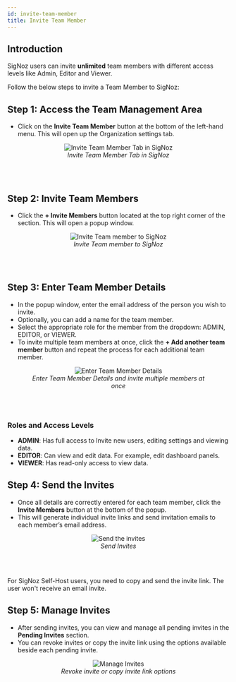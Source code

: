 ```yaml
---
id: invite-team-member
title: Invite Team Member
---
```


## Introduction

SigNoz users can invite **unlimited** team members with different access levels like Admin, Editor and Viewer.

Follow the below steps to invite a Team Member to SigNoz:

## Step 1: Access the Team Management Area

- Click on the **Invite Team Member** button at the bottom of the left-hand menu. This will open up the Organization settings tab.

<figure data-zoomable align='center'>
    <img src="/img/docs/product-features/invite-team-member/invite-team-member-step1.webp" alt="Invite Team Member Tab in SigNoz"/>
    <figcaption><i>Invite Team Member Tab in SigNoz </i></figcaption>
</figure>
<br></br>


## Step 2: Invite Team Members

- Click the **+ Invite Members** button located at the top right corner of the section. This will open a popup window.

<figure data-zoomable align='center'>
    <img src="/img/docs/product-features/invite-team-member/invite-team-member-step2.webp" alt="Invite Team member to SigNoz"/>
    <figcaption><i>Invite Team member to SigNoz </i></figcaption>
</figure>
<br></br>


## Step 3: Enter Team Member Details
- In the popup window, enter the email address of the person you wish to invite.
- Optionally, you can add a name for the team member.
- Select the appropriate role for the member from the dropdown: ADMIN, EDITOR, or VIEWER.
- To invite multiple team members at once, click the **+ Add another team member** button and repeat the process for each additional team member.

<figure data-zoomable align='center'>
    <img src="/img/docs/product-features/invite-team-member/invite-team-member-step3.webp" alt="Enter Team Member Details"/>
    <figcaption><i>Enter Team Member Details and invite multiple members at once </i></figcaption>
</figure>
<br></br>


### Roles and Access Levels
- **ADMIN**: Has full access to Invite new users, editing settings and viewing data.
- **EDITOR**: Can view and edit data. For example, edit dashboard panels.
- **VIEWER**: Has read-only access to view data.

## Step 4: Send the Invites
- Once all details are correctly entered for each team member, click the **Invite Members** button at the bottom of the popup.
- This will generate individual invite links and send invitation emails to each member’s email address.

<figure data-zoomable align='center'>
    <img src="/img/docs/product-features/invite-team-member/invite-team-member-step4.webp" alt="Send the invites"/>
    <figcaption><i>Send Invites </i></figcaption>
</figure>
<br></br>

<Admonition type="info">

For SigNoz Self-Host users, you need to copy and send the invite link. The user won't receive an email invite.

</Admonition>

## Step 5: Manage Invites
- After sending invites, you can view and manage all pending invites in the **Pending Invites** section.
- You can revoke invites or copy the invite link using the options available beside each pending invite.

<figure data-zoomable align='center'>
    <img src="/img/docs/product-features/invite-team-member/invite-team-member-step5.webp" alt="Manage Invites"/>
    <figcaption><i>Revoke invite or copy invite link options </i></figcaption>
</figure>
<br></br>










